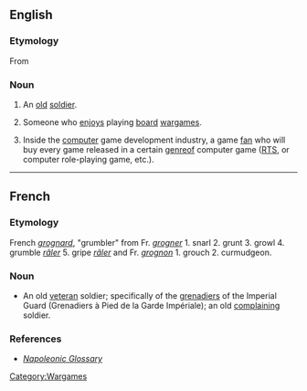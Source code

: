 ==English==

===Etymology===
From {{etyl|fr|en}} {{term|grognard||lang=fr|old soldier}}  

===Noun===
{{en-noun}}

# An [[old]] [[soldier]]. 
# {{games|slang}} Someone who [[enjoys]] playing [[board]] [[wargames]]. 
# {{computer games|slang}} Inside the [[computer]] game development industry, a game [[fan]] who will buy every game released in a certain [[genre ]]of computer game ([[RTS]], or computer role-playing game, etc.). 
----

==French==

===Etymology===
French ''[[grognard]]'', "grumbler" from Fr. ''[[grogner]]'' 1. snarl 2. grunt 3. growl 4. grumble ''[[râler]]'' 5. gripe ''[[râler]]'' and Fr. ''[[grognon]]'' 1. grouch 2. curmudgeon.

===Noun===
{{fr-noun|m}}

* An old [[veteran]] soldier; specifically of the [[grenadiers]] of the Imperial Guard (Grenadiers à Pied de la Garde Impériale); an old [[complaining]] soldier.

===References===
* ''[http://www.napoleonguide.com/glossary.htm Napoleonic Glossary]''

[[Category:Wargames]]